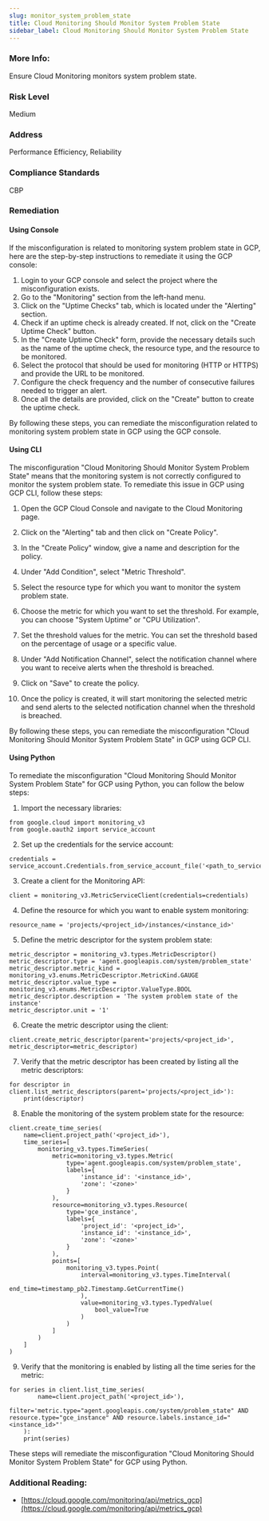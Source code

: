```yaml
---
slug: monitor_system_problem_state
title: Cloud Monitoring Should Monitor System Problem State
sidebar_label: Cloud Monitoring Should Monitor System Problem State
---
```


### More Info:

Ensure Cloud Monitoring monitors system problem state.

### Risk Level

Medium

### Address

Performance Efficiency, Reliability

### Compliance Standards

CBP

### Remediation

#### Using Console

If the misconfiguration is related to monitoring system problem state in GCP, here are the step-by-step instructions to remediate it using the GCP console:

1. Login to your GCP console and select the project where the misconfiguration exists.
2. Go to the "Monitoring" section from the left-hand menu.
3. Click on the "Uptime Checks" tab, which is located under the "Alerting" section.
4. Check if an uptime check is already created. If not, click on the "Create Uptime Check" button.
5. In the "Create Uptime Check" form, provide the necessary details such as the name of the uptime check, the resource type, and the resource to be monitored.
6. Select the protocol that should be used for monitoring (HTTP or HTTPS) and provide the URL to be monitored.
7. Configure the check frequency and the number of consecutive failures needed to trigger an alert.
8. Once all the details are provided, click on the "Create" button to create the uptime check.

By following these steps, you can remediate the misconfiguration related to monitoring system problem state in GCP using the GCP console.

#### Using CLI

The misconfiguration "Cloud Monitoring Should Monitor System Problem State" means that the monitoring system is not correctly configured to monitor the system problem state. To remediate this issue in GCP using GCP CLI, follow these steps:

1. Open the GCP Cloud Console and navigate to the Cloud Monitoring page.

2. Click on the "Alerting" tab and then click on "Create Policy".

3. In the "Create Policy" window, give a name and description for the policy.

4. Under "Add Condition", select "Metric Threshold".

5. Select the resource type for which you want to monitor the system problem state.

6. Choose the metric for which you want to set the threshold. For example, you can choose "System Uptime" or "CPU Utilization".

7. Set the threshold values for the metric. You can set the threshold based on the percentage of usage or a specific value.

8. Under "Add Notification Channel", select the notification channel where you want to receive alerts when the threshold is breached.

9. Click on "Save" to create the policy.

10. Once the policy is created, it will start monitoring the selected metric and send alerts to the selected notification channel when the threshold is breached.

By following these steps, you can remediate the misconfiguration "Cloud Monitoring Should Monitor System Problem State" in GCP using GCP CLI.

#### Using Python

To remediate the misconfiguration "Cloud Monitoring Should Monitor System Problem State" for GCP using Python, you can follow the below steps:

1. Import the necessary libraries:

```
from google.cloud import monitoring_v3
from google.oauth2 import service_account
```

2. Set up the credentials for the service account:

```
credentials = service_account.Credentials.from_service_account_file('<path_to_service_account_file>')
```

3. Create a client for the Monitoring API:

```
client = monitoring_v3.MetricServiceClient(credentials=credentials)
```

4. Define the resource for which you want to enable system monitoring:

```
resource_name = 'projects/<project_id>/instances/<instance_id>'
```

5. Define the metric descriptor for the system problem state:

```
metric_descriptor = monitoring_v3.types.MetricDescriptor()
metric_descriptor.type = 'agent.googleapis.com/system/problem_state'
metric_descriptor.metric_kind = monitoring_v3.enums.MetricDescriptor.MetricKind.GAUGE
metric_descriptor.value_type = monitoring_v3.enums.MetricDescriptor.ValueType.BOOL
metric_descriptor.description = 'The system problem state of the instance'
metric_descriptor.unit = '1'
```

6. Create the metric descriptor using the client:

```
client.create_metric_descriptor(parent='projects/<project_id>', metric_descriptor=metric_descriptor)
```

7. Verify that the metric descriptor has been created by listing all the metric descriptors:

```
for descriptor in client.list_metric_descriptors(parent='projects/<project_id>'):
    print(descriptor)
```

8. Enable the monitoring of the system problem state for the resource:

```
client.create_time_series(
    name=client.project_path('<project_id>'),
    time_series=[
        monitoring_v3.types.TimeSeries(
            metric=monitoring_v3.types.Metric(
                type='agent.googleapis.com/system/problem_state',
                labels={
                    'instance_id': '<instance_id>',
                    'zone': '<zone>'
                }
            ),
            resource=monitoring_v3.types.Resource(
                type='gce_instance',
                labels={
                    'project_id': '<project_id>',
                    'instance_id': '<instance_id>',
                    'zone': '<zone>'
                }
            ),
            points=[
                monitoring_v3.types.Point(
                    interval=monitoring_v3.types.TimeInterval(
                        end_time=timestamp_pb2.Timestamp.GetCurrentTime()
                    ),
                    value=monitoring_v3.types.TypedValue(
                        bool_value=True
                    )
                )
            ]
        )
    ]
)
```

9. Verify that the monitoring is enabled by listing all the time series for the metric:

```
for series in client.list_time_series(
        name=client.project_path('<project_id>'),
        filter='metric.type="agent.googleapis.com/system/problem_state" AND resource.type="gce_instance" AND resource.labels.instance_id="<instance_id>"'
    ):
    print(series)
```

These steps will remediate the misconfiguration "Cloud Monitoring Should Monitor System Problem State" for GCP using Python.


### Additional Reading:

- [https://cloud.google.com/monitoring/api/metrics_gcp](https://cloud.google.com/monitoring/api/metrics_gcp) 

